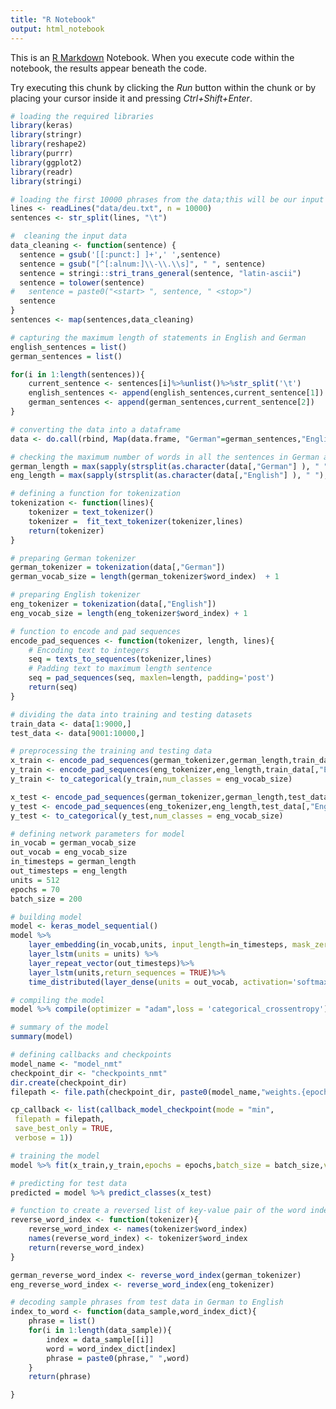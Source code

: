 ---
title: "R Notebook"
output: html_notebook
---

This is an [R Markdown](http://rmarkdown.rstudio.com) Notebook. When you execute code within the notebook, the results appear beneath the code. 

Try executing this chunk by clicking the *Run* button within the chunk or by placing your cursor inside it and pressing *Ctrl+Shift+Enter*. 

```{r}
# loading the required libraries
library(keras)
library(stringr)
library(reshape2)
library(purrr)
library(ggplot2)
library(readr)
library(stringi)
```

```{r}
# loading the first 10000 phrases from the data;this will be our input data
lines <- readLines("data/deu.txt", n = 10000)
sentences <- str_split(lines, "\t")
```

```{r}
#  cleaning the input data 
data_cleaning <- function(sentence) {
  sentence = gsub('[[:punct:] ]+',' ',sentence)
  sentence = gsub("[^[:alnum:]\\-\\.\\s]", " ", sentence)
  sentence = stringi::stri_trans_general(sentence, "latin-ascii")
  sentence = tolower(sentence)
#   sentence = paste0("<start> ", sentence, " <stop>")
  sentence
}
sentences <- map(sentences,data_cleaning)
```

```{r}
# capturing the maximum length of statements in English and German 
english_sentences = list()
german_sentences = list()

for(i in 1:length(sentences)){
    current_sentence <- sentences[i]%>%unlist()%>%str_split('\t')
    english_sentences <- append(english_sentences,current_sentence[1])
    german_sentences <- append(german_sentences,current_sentence[2])  
}
```

```{r}
# converting the data into a dataframe
data <- do.call(rbind, Map(data.frame, "German"=german_sentences,"English"=english_sentences))
```

```{r}
# checking the maximum number of words in all the sentences in German and English phrases
german_length = max(sapply(strsplit(as.character(data[,"German"] ), " "), length))
eng_length = max(sapply(strsplit(as.character(data[,"English"] ), " "), length))
```

```{r}
# defining a function for tokenization
tokenization <- function(lines){
    tokenizer = text_tokenizer()
    tokenizer =  fit_text_tokenizer(tokenizer,lines)
    return(tokenizer)
}

```

```{r}
# preparing German tokenizer
german_tokenizer = tokenization(data[,"German"])
german_vocab_size = length(german_tokenizer$word_index)  + 1

# preparing English tokenizer
eng_tokenizer = tokenization(data[,"English"])
eng_vocab_size = length(eng_tokenizer$word_index) + 1

```

```{r}
# function to encode and pad sequences
encode_pad_sequences <- function(tokenizer, length, lines){
    # Encoding text to integers
    seq = texts_to_sequences(tokenizer,lines)
    # Padding text to maximum length sentence
    seq = pad_sequences(seq, maxlen=length, padding='post')
    return(seq)
}
```

```{r}
# dividing the data into training and testing datasets 
train_data <- data[1:9000,]
test_data <- data[9001:10000,]
```

```{r}
# preprocessing the training and testing data
x_train <- encode_pad_sequences(german_tokenizer,german_length,train_data[,"German"])
y_train <- encode_pad_sequences(eng_tokenizer,eng_length,train_data[,"English"])
y_train <- to_categorical(y_train,num_classes = eng_vocab_size)

x_test <- encode_pad_sequences(german_tokenizer,german_length,test_data[,"German"])
y_test <- encode_pad_sequences(eng_tokenizer,eng_length,test_data[,"English"])
y_test <- to_categorical(y_test,num_classes = eng_vocab_size)
```

```{r}
# defining network parameters for model
in_vocab = german_vocab_size
out_vocab = eng_vocab_size
in_timesteps = german_length
out_timesteps = eng_length
units = 512
epochs = 70
batch_size = 200
```


```{r}
# building model
model <- keras_model_sequential()
model %>%
    layer_embedding(in_vocab,units, input_length=in_timesteps, mask_zero=TRUE) %>%
    layer_lstm(units = units) %>%
    layer_repeat_vector(out_timesteps)%>%
    layer_lstm(units,return_sequences = TRUE)%>%
    time_distributed(layer_dense(units = out_vocab, activation='softmax'))

# compiling the model
model %>% compile(optimizer = "adam",loss = 'categorical_crossentropy')

# summary of the model
summary(model)
```

```{r}
# defining callbacks and checkpoints
model_name <- "model_nmt"
checkpoint_dir <- "checkpoints_nmt"
dir.create(checkpoint_dir)
filepath <- file.path(checkpoint_dir, paste0(model_name,"weights.{epoch:02d}-{val_loss:.2f}.hdf5",sep=""))

cp_callback <- list(callback_model_checkpoint(mode = "min",
 filepath = filepath,
 save_best_only = TRUE,
 verbose = 1))
```

```{r}
# training the model
model %>% fit(x_train,y_train,epochs = epochs,batch_size = batch_size,validation_split = 0.2,callbacks = cp_callback,verbose = 2)
```

```{r}
# predicting for test data
predicted = model %>% predict_classes(x_test)
```

```{r}
# function to create a reversed list of key-value pair of the word index
reverse_word_index <- function(tokenizer){
    reverse_word_index <- names(tokenizer$word_index)
    names(reverse_word_index) <- tokenizer$word_index
    return(reverse_word_index)
}

german_reverse_word_index <- reverse_word_index(german_tokenizer)
eng_reverse_word_index <- reverse_word_index(eng_tokenizer)
```

```{r}
# decoding sample phrases from test data in German to English
index_to_word <- function(data_sample,word_index_dict){
    phrase = list()
    for(i in 1:length(data_sample)){
        index = data_sample[[i]]
        word = word_index_dict[index] 
        phrase = paste0(phrase," ",word)
    }
    return(phrase)

}
```

```{r}

```
